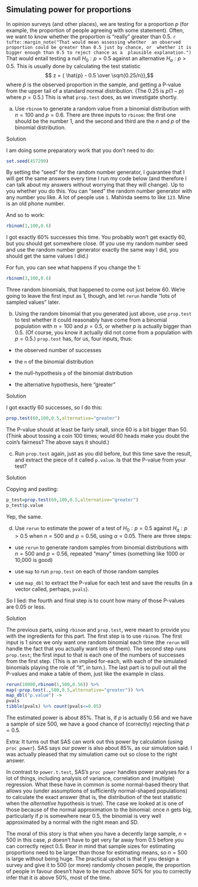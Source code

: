 ##  Simulating power for proportions


 In opinion surveys (and other places), we are testing for a
proportion $p$ (for example, the proportion of people agreeing with
some statement). Often, we want to know whether the proportion is
"really" greater than 0.5.
`r tufte::margin_note("That would mean assessing whether  an observed proportion could be greater than 0.5 just by chance, or  whether it is bigger enough than 0.5 to reject chance as a  plausible explanation.")`  
That would entail testing a null
$H_0: p=0.5$ against an alternative $H_a: p>0.5$. This is usually done
by calculating the test statistic
$$ z = { \hat{p} - 0.5 \over \sqrt{0.25/n}},$$
where $\hat{p}$ is the observed proportion in the sample,
and getting a P-value from the upper tail of a standard normal
distribution. (The 0.25 is $p(1-p)$ where $p=0.5$.) This is what
`prop.test` does, as we investigate shortly.



(a) Use `rbinom` to generate a random value from a
binomial distribution with $n=100$ and $p=0.6$. There are three
inputs to `rbinom`: the first one should be the number 1, and
the second and third are the $n$ and $p$ of the binomial distribution.


Solution


I am doing some preparatory work that you don't need to do:

```r
set.seed(457299)
```

 

By setting the "seed" for the random number generator, I guarantee
that I will get the same answers every time I run my code below (and
therefore I can talk about my answers without worrying that they will
change). Up to you whether you do this. You can "seed" the random
number generator with any number you like. A lot of people use
`1`. Mahinda seems to like `123`. Mine is an old phone
number. 

And so to work:
```r
rbinom(1,100,0.6)
```



I got exactly 60\% successes this time. You probably won't get exactly
60, but you should get somewhere close. (If you use my random number
seed and use the random number generator exactly the same way I did,
you should get the same values I did.)

For fun, you can see what happens if you change the 1:

```r
rbinom(3,100,0.6)
```

 

Three random binomials, that happened to come out just below 60. We're
going to leave the first input as 1, though, and let `rerun`
handle "lots of sampled values" later.
    
 

(b) Using the random binomial that you generated just above, use
`prop.test` to test whether it could reasonably have come
from a binomial population with $n=100$ and $p=0.5$, or whether $p$
is actually bigger than 0.5. (Of course,
you know it actually did not come from a population with $p=0.5$.)
`prop.test` has, for us, four inputs, thus:


* the observed number of successes

* the `n` of the binomial distribution

* the null-hypothesis `p` of the binomial distribution

* the alternative hypothesis, here "greater"



Solution


I got exactly 60 successes, so I do this:
```r
prop.test(60,100,0.5,alternative="greater")
```

     

The P-value should at least be fairly small, since 60 is a bit bigger
than 50. (Think about tossing a coin 100 times; would 60 heads make
you doubt the coin's fairness? The above says it should.)
    


(c) Run `prop.test` again, just as you did before, but this
time save the result, and extract the piece of it called
`p.value`. Is that the P-value from your test?


Solution


Copying and pasting:

```r
p_test=prop.test(60,100,0.5,alternative="greater")
p_test$p.value
```

 

Yep, the same.



(d) Use `rerun` to estimate the power of a test of
$H_0: p=0.5$ against $H_a: p>0.5$ when $n=500$ and $p=0.56$, using
$\alpha=0.05$. There are three steps:


* use `rerun` to generate random samples from binomial
distributions with $n=500$ and $p=0.56$, repeated "many" times
(something like 1000 or 10,000 is good)

* use `map` to run `prop.test` on each of those
random samples

* use `map_dbl` to extract the P-value for each test and
save the results (in a vector called, perhaps, `pvals`).

So I lied: the fourth and final step is to count how many of
those P-values are 0.05 or less.


Solution


The previous parts, using `rbinom` and `prop.test`,
were meant to provide you with the ingredients for this part.
The first step is to use `rbinom`. The first input is 1 since
we only want one random binomial each time (the `rerun` will
handle the fact that you actually want lots of them). The second step
runs `prop.test`; the first input to that is each one of the
numbers of successes from the first step. (This is an implied
for-each, with each of the simulated binomials playing the role of
"it", in turn.). The last part is to pull out all the P-values and
make a table of them, just like the example in class.
```r
rerun(10000,rbinom(1,500,0.56)) %>%
map(~prop.test(.,500,0.5,alternative="greater")) %>%
map_dbl("p.value") -> 
pvals
tibble(pvals) %>% count(pvals<=0.05)
```

 

The estimated power is about 85\%. That is, if $p$ is actually 0.56
and we have a sample of size 500, we have a good chance of (correctly)
rejecting that $p=0.5$. 

Extra: It turns out that SAS can work out this power by calculation
(using `proc power`). 
SAS says our power is also about 85\%, as our simulation
said. I was actually pleased that my simulation came
out so close to the right answer.

In contrast to `power.t.test`, SAS's `proc power`
handles power analyses for a lot of things, including analysis of
variance, correlation and (multiple) regression. What these have in
common is some normal-based theory that allows you (under assumptions
of sufficiently normal-shaped populations) to calculate the exact
answer (that is, the distribution of the test statistic when the
*alternative* hypothesis is true). The case we looked at is one
of those because of the normal approximation to the binomial: once $n$
gets big, particularly if $p$ is somewhere near 0.5, the binomial is
very well approximated by a normal with the right mean and SD.

The moral of this story is that when you have a decently large sample,
$n=500$ in this case, $p$ doesn't have to get very far away from 0.5
before you can correctly reject 0.5.  Bear in mind that sample sizes
for estimating proportions need to be larger than those for estimating
means, so $n=500$ is large without being huge.  The practical upshot
is that if you design a survey and give it to 500 (or more) randomly
chosen people, the proportion of people in favour doesn't have to be
much above 50\% for you to correctly infer that it *is* above
50\%, most of the time.

    




